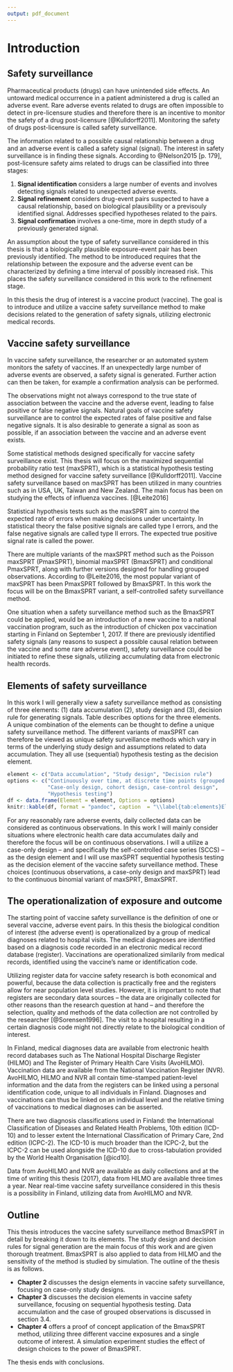 ```yaml
---
output: pdf_document
---
```

# Introduction

## Safety surveillance

Pharmaceutical products (drugs) can have unintended side effects. An untoward medical occurrence in a patient administered a drug is called an adverse event. Rare adverse events related to drugs are often impossible to detect in pre-licensure studies and therefore there is an incentive to monitor the safety of a drug post-licensure [@Kulldorff2011]. Monitoring the safety of drugs post-licensure is called safety surveillance. 

The information related to a possible causal relationship between a drug and an adverse event is called a safety signal (signal). The interest in safety surveillance is in finding these signals. According to @Nelson2015 [p. 179], post-licensure safety aims related to drugs can be classified into three stages:

1. **Signal identification** considers a large number of events and involves detecting signals related to unexpected adverse events.
2. **Signal refinement** considers drug-event pairs suspected to have a causal relationship, based on biological plausibility or a previsouly identified signal. Addresses specified hypotheses related to the pairs.
3. **Signal confirmation**  involves a one-time, more in depth study of a previously generated signal. 

An assumption about the type of safety surveillance considered in this thesis is that a biologically plausible exposure-event pair has been previously identified. The method to be introduced requires that the relationship between the exposure and the adverse event can be characterized by defining a time interval of possibly increased risk. This places the safety surveillance considered in this work to the refinement stage.  

In this thesis the drug of interest is a vaccine product (vaccine). The goal is to introduce and utilize a vaccine safety surveillance method to make decisions related to the generation of safety signals, utilizing electronic medical records.  

## Vaccine safety surveillance  

In vaccine safety surveillance, the researcher or an automated system monitors the safety of vaccines. If an unexpectedly large number of adverse events are observed, a safety signal is generated. Further action can then be taken, for example a confirmation analysis can be performed.  

The observations might not always correspond to the true state of association between the vaccine and the adverse event, leading to false positive or false negative signals. Natural goals of vaccine safety surveillance are to control the expected rates of false positive and false negative signals. It is also desirable to generate a signal as soon as possible, if an association between the vaccine and an adverse event exists. 

Some statistical methods designed specifically for vaccine safety surveillance exist. This thesis will focus on the maximized sequential probability ratio test (maxSPRT), which is a statistical hypothesis testing method designed for vaccine safety surveillance [@Kulldorff2011]. Vaccine safety surveillance based on maxSPRT has been utilized in many countries such as in USA, UK, Taiwan and New Zealand. The main focus has been on studying the effects of influenza vaccines. [@Leite2016]

Statistical hypothesis tests such as the maxSPRT aim to control the expected rate of errors when making decisions under uncertainty. In statistical theory the false positive signals are called type I errors, and the false negative signals are called type II errors. The expected true positive signal rate is called the power. 

There are multiple variants of the maxSPRT method such as the Poisson maxSPRT (PmaxSPRT), binomial maxSPRT (BmaxSPRT) and conditional PmaxSPRT, along with further versions designed for handling grouped observations. According to @Leite2016, the most popular variant of maxSPRT has been PmaxSPRT followed by BmaxSPRT. In this work the focus will be on the BmaxSPRT variant, a self-controlled safety surveillance method.  

One situation when a safety surveillance method such as the BmaxSPRT could be applied, would be an introduction of a new vaccine to a national vaccination program, such as the introduction of chicken pox vaccination starting in Finland on September 1, 2017. If there are previously identified safety signals (any reasons to suspect a possible causal relation between the vaccine and some rare adverse event), safety surveillance could be initiated to refine these signals, utilizing accumulating data from electronic health records.


## Elements of safety surveillance

In this work I will generally view a safety surveillance method as consisting of three elements: (1) data accumulation (2), study design and (3), decision rule for generating signals. Table \ref{tab:elements} describes options for the three elements. A unique combination of the elements can be thought to define a unique safety surveillance method. The different variants of maxSPRT can therefore be viewed as unique safety surveillance methods which vary in terms of the underlying study design and assumptions related to data accumulation. They all use (sequential) hypothesis testing as the decision element.

\vspace{1cm}

```r
element <- c("Data accumulation", "Study design", "Decision rule")
options <- c("Continuously over time, at discrete time points (grouped data)", 
             "Case-only design, cohort design, case-control design", 
             "Hypothesis testing")
df <- data.frame(Element = element, Options = options)
knitr::kable(df, format = "pandoc", caption  = "\\label{tab:elements}Elements of Vaccine safety surveillance and different options (separated by comma) related to them.")
```

\pagebreak

For any reasonably rare adverse events, daily collected data can be considered as continuous observations. In this work I will mainly consider situations where electronic health care data accumulates daily and therefore the focus will be on continuous observations. I will a utilize a case-only design -- and specifically the self-controlled case series (SCCS) -- as the design element and I will use maxSPRT sequential hypothesis testing as the decision element of the vaccine safety surveillance method. These choices (continuous observations, a case-only design and maxSPRT) lead to the continuous binomial variant of maxSPRT, BmaxSPRT.


## The operationalization of exposure and outcome

The starting point of vaccine safety surveillance is the definition of one or several vaccine, adverse event pairs. In this thesis the biological condition of interest (the adverse event) is operationalized by a group of medical diagnoses related to hospital visits. The medical diagnoses are identified based on a diagnosis code recorded in an electronic medical record database (register). Vaccinations are operationalized similarily from medical records, identified using the vaccine's name or identification code. 

Utilizing register data for vaccine safety research is both economical and powerful, because the data collection is practically free and the registers allow for near population level studies. However, it is important to note that registers are secondary data sources -- the data are originally collected for other reasons than the research question at hand -- and therefore the selection, quality and methods of the data collection are not controlled by the researcher [@Sorensen1996]. The visit to a hospital resulting in a certain diagnosis code might not directly relate to the biological condition of interest.

In Finland, medical diagnoses data are available from electronic health record databases such as The National Hospital Discharge Register (HILMO) and The Register of Primary Health Care Visits (AvoHILMO). Vaccination data are available from the National Vaccination Register (NVR). AvoHILMO, HILMO and NVR all contain time-stamped patient-level information and the data from the registers can be linked using a personal identification code, unique to all individuals in Finland. Diagnoses and vaccinations can thus be linked on an individual level and the relative timing of vaccinations to medical diagnoses can be asserted.

There are two diagnosis classifications used in Finland: the International Classification of Diseases and Related Health Problems, 10th edition (ICD-10) and to lesser extent the International Classification of Primary Care, 2nd edition (ICPC-2). The ICD-10 is much broader than the ICPC-2, but the ICPC-2 can be used alongside the ICD-10 due to cross-tabulation provided by the World Health Organisation [@icd10]. 

Data from AvoHILMO and NVR are available as daily collections and at the time of writing this thesis (2017), data from HILMO are available three times a year. Near real-time vaccine safety surveillance considered in this thesis is a possibility in Finland, utilizing data from AvoHILMO and NVR.  


## Outline

This thesis introduces the vaccine safety surveillance method BmaxSPRT in detail by breaking it down to its elements. The study design and decision rules for signal generation are the main focus of this work and are given thorough treatment. BmaxSPRT is also applied to data from HILMO and the sensitivity of the method is studied by simulation. The outline of the thesis is as follows.  

- **Chapter 2** discusses the design elements in vaccine safety surveillance, focusing on case-only study designs. 
- **Chapter 3** discusses the decision elements in vaccine safety surveillance, focusing on sequential hypothesis testing. Data accumulation and the case of grouped observations is discussed in section 3.4.
- **Chapter 4** offers a proof of concept application of the BmaxSPRT method, utilizing three different vaccine exposures and a single outcome of interest. A simulation experiment studies the effect of design choices to the power of BmaxSPRT.

The thesis ends with conclusions.  
